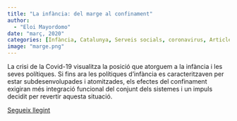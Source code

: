 ```yaml
---
title: "La infància: del marge al confinament"
author: 
  - "Eloi Mayordomo"
date: "març, 2020"
categories: [Infància, Catalunya, Serveis socials, coronavirus, Article]
image: "marge.png"
---
```


La crisi de la Covid-19 visualitza la posició que atorguem a la infància i les seves polítiques. Si fins ara les polítiques d'infància es caracteritzaven per estar subdesenvolupades i atomitzades, els efectes del confinament exigiran més integració funcional del conjunt dels sistemes i un impuls decidit per revertir aquesta situació.

[Segueix llegint](https://ajuntament.barcelona.cat/dretssocials/sites/default/files/revista/05_op_mayordomo_bcn26.pdf)
